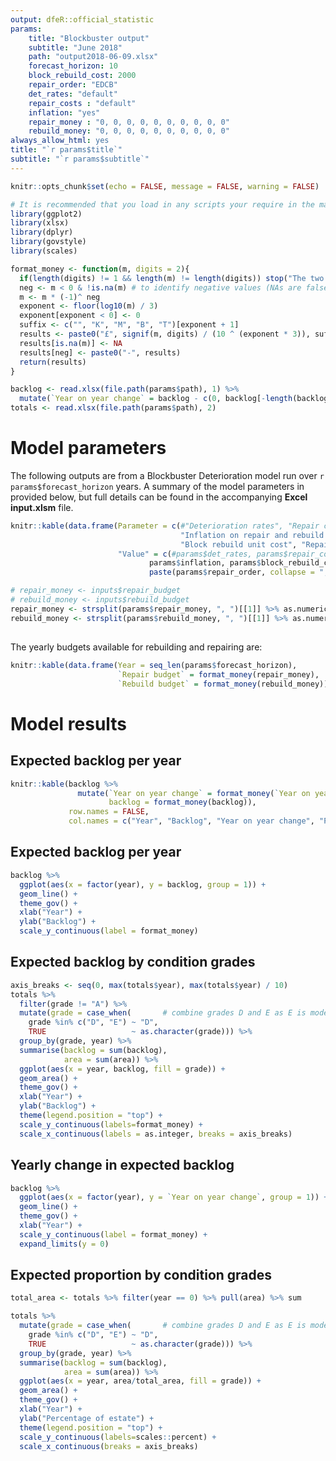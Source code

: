 ```yaml
---
output: dfeR::official_statistic
params:
    title: "Blockbuster output"
    subtitle: "June 2018"
    path: "output2018-06-09.xlsx"
    forecast_horizon: 10
    block_rebuild_cost: 2000
    repair_order: "EDCB"
    det_rates: "default"
    repair_costs : "default"
    inflation: "yes"
    repair_money : "0, 0, 0, 0, 0, 0, 0, 0, 0, 0"
    rebuild_money: "0, 0, 0, 0, 0, 0, 0, 0, 0, 0"
always_allow_html: yes 
title: "`r params$title`"
subtitle: "`r params$subtitle`"
---
```


```r
knitr::opts_chunk$set(echo = FALSE, message = FALSE, warning = FALSE)

# It is recommended that you load in any scripts your require in the markdown here. E.g:
library(ggplot2)
library(xlsx)
library(dplyr)
library(govstyle)
library(scales)

format_money <- function(m, digits = 2){
  if(length(digits) != 1 && length(m) != length(digits)) stop("The two arguments must be of the same length.")
  neg <- m < 0 & !is.na(m) # to identify negative values (NAs are false)
  m <- m * (-1)^ neg
  exponent <- floor(log10(m) / 3)
  exponent[exponent < 0] <- 0
  suffix <- c("", "K", "M", "B", "T")[exponent + 1]
  results <- paste0("£", signif(m, digits) / (10 ^ (exponent * 3)), suffix)
  results[is.na(m)] <- NA
  results[neg] <- paste0("-", results)
  return(results)
}
```

```r
backlog <- read.xlsx(file.path(params$path), 1) %>%
  mutate(`Year on year change` = backlog - c(0, backlog[-length(backlog)]))
totals <- read.xlsx(file.path(params$path), 2)
```

# Model parameters

The following outputs are from a Blockbuster Deterioration model run over `r params$forecast_horizon` years. A summary of the model parameters in provided below, but full details can be found in the accompanying **Excel input.xlsm** file.

```r

knitr::kable(data.frame(Parameter = c(#"Deterioration rates", "Repair costs", 
                                      "Inflation on repair and rebuild costs",
                                      "Block rebuild unit cost", "Repair order"),
                        "Value" = c(#params$det_rates, params$repair_costs,
                               params$inflation, params$block_rebuild_cost,
                               paste(params$repair_order, collapse = ", "))))

# repair_money <- inputs$repair_budget
# rebuild_money <- inputs$rebuild_budget
repair_money <- strsplit(params$repair_money, ", ")[[1]] %>% as.numeric
rebuild_money <- strsplit(params$rebuild_money, ", ")[[1]] %>% as.numeric
```

##

The yearly budgets available for rebuilding and repairing are:

```r

knitr::kable(data.frame(Year = seq_len(params$forecast_horizon),
                        `Repair budget` = format_money(repair_money),
                        `Rebuild budget` = format_money(rebuild_money)))

```

# Model results

## Expected backlog per year

```r
knitr::kable(backlog %>%
               mutate(`Year on year change` = format_money(`Year on year change`),
                      backlog = format_money(backlog)),
             row.names = FALSE,
             col.names = c("Year", "Backlog", "Year on year change", "Previous year's investment in estate"))
```

## Expected backlog per year

```r
backlog %>%
  ggplot(aes(x = factor(year), y = backlog, group = 1)) + 
  geom_line() + 
  theme_gov() +
  xlab("Year") +
  ylab("Backlog") +
  scale_y_continuous(label = format_money)
```

## Expected backlog by condition grades

```r
axis_breaks <- seq(0, max(totals$year), max(totals$year) / 10)
totals %>%
  filter(grade != "A") %>%
  mutate(grade = case_when(       # combine grades D and E as E is model internal
    grade %in% c("D", "E") ~ "D",
    TRUE                   ~ as.character(grade))) %>%
  group_by(grade, year) %>%
  summarise(backlog = sum(backlog),
            area = sum(area)) %>%
  ggplot(aes(x = year, backlog, fill = grade)) + 
  geom_area() + 
  theme_gov() +
  xlab("Year") +
  ylab("Backlog") + 
  theme(legend.position = "top") +
  scale_y_continuous(labels=format_money) +
  scale_x_continuous(labels = as.integer, breaks = axis_breaks)
```



## Yearly change in expected backlog

```r
backlog %>%
  ggplot(aes(x = factor(year), y = `Year on year change`, group = 1)) + 
  geom_line() + 
  theme_gov() +
  xlab("Year") +
  scale_y_continuous(label = format_money) +
  expand_limits(y = 0)
```

## Expected proportion by condition grades

```r
total_area <- totals %>% filter(year == 0) %>% pull(area) %>% sum

totals %>%
  mutate(grade = case_when(       # combine grades D and E as E is model internal
    grade %in% c("D", "E") ~ "D",
    TRUE                   ~ as.character(grade))) %>%
  group_by(grade, year) %>%
  summarise(backlog = sum(backlog),
            area = sum(area)) %>%
  ggplot(aes(x = year, area/total_area, fill = grade)) + 
  geom_area() + 
  theme_gov() +
  xlab("Year") +
  ylab("Percentage of estate") + 
  theme(legend.position = "top") +
  scale_y_continuous(labels=scales::percent) +
  scale_x_continuous(breaks = axis_breaks)
```
